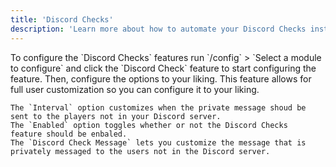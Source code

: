 ```yaml
---
title: 'Discord Checks'
description: 'Learn more about how to automate your Discord Checks instead of your staff members having to do the boring task.'
---
```


<Tabs>
  <Tab title="Step One">
    To configure the `Discord Checks` features run `/config` > `Select a module to configure` and click the `Discord Check` feature to start configuring the feature.
  </Tab>
  <Tab title="Step Two">
    Then, configure the options to your liking. This feature allows for full user customization so you can configure it to your liking.

    The `Interval` option customizes when the private message shoud be sent to the players not in your Discord server. 
    The `Enabled` option toggles whether or not the Discord Checks  feature should be enbaled.
    The `Discord Check Message` lets you customize the message that is privately messaged to the users not in the Discord server. 
  </Tab>

</Tabs>
